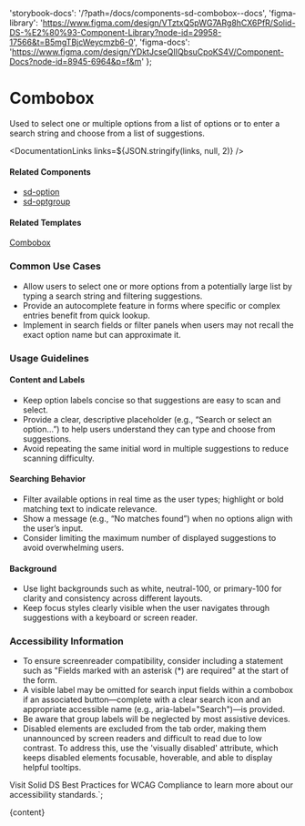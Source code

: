 

  'storybook-docs': '/?path=/docs/components-sd-combobox--docs',
  'figma-library':
    'https://www.figma.com/design/VTztxQ5pWG7ARg8hCX6PfR/Solid-DS-%E2%80%93-Component-Library?node-id=29958-17566&t=B5mgTBjcWeycmzb6-0',
  'figma-docs': 'https://www.figma.com/design/YDktJcseQIIQbsuCpoKS4V/Component-Docs?node-id=8945-6964&p=f&m'
};

# Combobox

Used to select one or multiple options from a list of options or to enter a search string and choose from a list of suggestions.

<DefaultStory />

<DocumentationLinks links=${JSON.stringify(links, null, 2)} />

#### Related Components

- [sd-option](/?path=/docs/components-sd-option--docs)
- [sd-optgroup](/?path=/docs/components-sd-optgroup--docs)

#### Related Templates

[Combobox](/?path=/docs/templates-combobox--docs)

### Common Use Cases

- Allow users to select one or more options from a potentially large list by typing a search string and filtering suggestions.
- Provide an autocomplete feature in forms where specific or complex entries benefit from quick lookup.
- Implement in search fields or filter panels when users may not recall the exact option name but can approximate it.

### Usage Guidelines

#### Content and Labels

- Keep option labels concise so that suggestions are easy to scan and select.
- Provide a clear, descriptive placeholder (e.g., “Search or select an option…”) to help users understand they can type and choose from suggestions.
- Avoid repeating the same initial word in multiple suggestions to reduce scanning difficulty.

#### Searching Behavior

- Filter available options in real time as the user types; highlight or bold matching text to indicate relevance.
- Show a message (e.g., “No matches found”) when no options align with the user’s input.
- Consider limiting the maximum number of displayed suggestions to avoid overwhelming users.

#### Background

- Use light backgrounds such as white, neutral-100, or primary-100 for clarity and consistency across different layouts.
- Keep focus styles clearly visible when the user navigates through suggestions with a keyboard or screen reader.

### Accessibility Information

- To ensure screenreader compatibility, consider including a statement such as "Fields marked with an asterisk (\*) are required" at the start of the form.
- A visible label may be omitted for search input fields within a combobox if an associated button—complete with a clear search icon and an appropriate accessible name (e.g., aria-label="Search")—is provided.
- Be aware that group labels will be neglected by most assistive devices.
- Disabled elements are excluded from the tab order, making them unannounced by screen readers and difficult to read due to low contrast. To address this, use the 'visually disabled' attribute, which keeps disabled elements focusable, hoverable, and able to display helpful tooltips.

Visit <sd-link href="https://www.figma.com/design/YDktJcseQIIQbsuCpoKS4V/Component-Docs?node-id=10708-5011&t=Z1FxSGWkmXG5r5sw-4" target="_blank">Solid DS Best Practices for WCAG Compliance</sd-link> to learn more about our accessibility standards.`;

<Meta title="Components/sd-combobox/Overview" />

<OverviewFormatter story={SdComboboxStories.Default}>{content}</OverviewFormatter>
